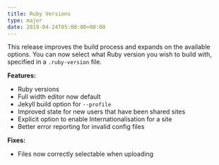 ```yaml
---
title: Ruby Versions
type: major
date: 2019-04-24T05:00:00+00:00
---
```


This release improves the build process and expands on the available options. You can now select what Ruby version you wish to build with, specified in a `.ruby-version` file.

**Features:**

* Ruby versions
* Full width editor now default
* Jekyll build option for `--profile`
* Improved state for new users that have been shared sites
* Explicit option to enable Internationalisation for a site
* Better error reporting for invalid config files

**Fixes:**

* Files now correctly selectable when uploading